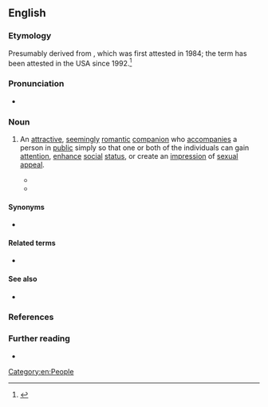 ==English==

===Etymology===
Presumably derived from {{m|en|eye candy}}, which was first attested in 1984; the term has been attested in the USA since 1992.<ref>{{R:Word Spy|url=http://wordspy.com/index.php?word=arm-candy|date=22 January 1999|accessdate=4 June 2017}}</ref> 

===Pronunciation===
* {{hyphenation|arm can|dy|lang=en}}

===Noun===
{{en-noun|-}}

# {{lb|en|idiomatic}} An [[attractive]], [[seemingly]] [[romantic#Adjective|romantic]] [[companion]] who [[accompany|accompanies]] a person in [[public]] simply so that one or both of the individuals can gain [[attention]], [[enhance]] [[social]] [[status]], or create an [[impression]] of [[sexual]] [[appeal#Noun|appeal]].
#* {{quote-journal|author=Marcia Froelke Coburn|title=Marilyn’s enduring appeal|url=http://articles.chicagotribune.com/1992-08-21/entertainment/9203160308_1_marilyn-collection-marilyn-monroe-new-releases|archiveurl=https://web.archive.org/web/20160304225535/http://articles.chicagotribune.com/1992-08-21/entertainment/9203160308_1_marilyn-collection-marilyn-monroe-new-releases|archivedate=4 March 2016|newspaper={{w|Chicago Tribune}}|date=21 August 1992|passage=''{{w|All About Eve}}'' (1950, FoxVideo). &#91;{{w|Marilyn Monroe}} had&#93; already had mini-roles in eight movies when she turned up as {{w|George Sanders}}' '''arm candy''' in the party scenes of this film.}}
#* {{quote-journal|author=Jeffrey Ressner|authorlink=Jeffrey Ressner|title=Shot on location|url=http://content.time.com/time/magazine/article/0,9171,1004253,00.html|archiveurl=https://web.archive.org/web/20160417050723/http://content.time.com/time/magazine/article/0,9171,1004253,00.html|archivedate=17 April 2016|magazine=[[w:Time (magazine)|Time]]|date=17 February 2003|passage=Friends described her as always ready to serve as "'''arm candy'''"—that is, a pretty date—to industry players, in hopes of landing a role.}}

====Synonyms====
* {{l|en|armpiece}}

====Related terms====
* {{l|en|eye candy}}

====See also====
* {{l|en|trophy wife}}

===References===
<references/>

===Further reading===
* {{R:OneLook}}

[[Category:en:People]]